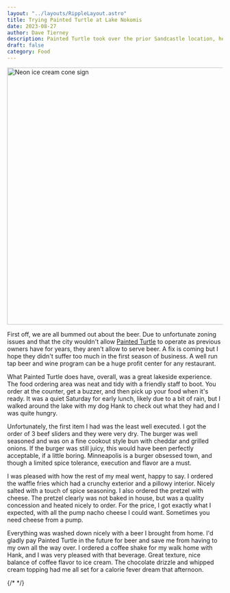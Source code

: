 ```yaml
---
layout: "../layouts/RippleLayout.astro"
title: Trying Painted Turtle at Lake Nokomis
date: 2023-08-27
author: Dave Tierney
description: Painted Turtle took over the prior Sandcastle location, here is what I thought of it.
draft: false
category: Food
---
```



<Image
  src={ice_cream}
  alt="Neon ice cream cone sign"
  height="600"
  width="1200"
/>

First off, we are all bummed out about the beer. Due to unfortunate zoning issues and that the city wouldn't allow <a href="https://www.paintedturtlempls.com/" target="_blank" rel="noopener" className="whitespace-nowrap underline decoration-neon transition hover:text-neon">Painted Turtle</a> to operate as previous owners have for years, they aren't allow to serve beer. A fix is coming but I hope they didn't suffer too much in the first season of business. A well run tap beer and wine program can be a huge profit center for any restaurant.

What Painted Turtle does have, overall, was a great lakeside experience. The food ordering area was neat and tidy with a friendly staff to boot. You order at the counter, get a buzzer, and then pick up your food when it's ready. It was a quiet Saturday for early lunch, likely due to a bit of rain, but I walked around the lake with my dog Hank to check out what they had and I was quite hungry.

Unfortunately, the first item I had was the least well executed. I got the order of 3 beef sliders and they were very dry. The burger was well seasoned and was on a fine cookout style bun with cheddar and grilled onions. If the burger was still juicy, this would have been perfectly acceptable, if a little boring. Minneapolis is a burger obsessed town, and though a limited spice tolerance, execution and flavor are a must.

I was pleased with how the rest of my meal went, happy to say. I ordered the waffle fries which had a crunchy exterior and a pillowy interior. Nicely salted with a touch of spice seasoning. I also ordered the pretzel with cheese. The pretzel clearly was not baked in house, but was a quality concession and heated nicely to order. For the price, I got exactly what I expected, with all the pump nacho cheese I could want. Sometimes you need cheese from a pump.

Everything was washed down nicely with a beer I brought from home. I'd gladly pay Painted Turtle in the future for beer and save me from having to my own all the way over. I ordered a coffee shake for my walk home with Hank, and I was very pleased with that beverage. Great texture, nice balance of coffee flavor to ice cream. The chocolate drizzle and whipped cream topping had me all set for a calorie fever dream that afternoon.

{/* <a href="" target="_blank" rel="noopener" className="whitespace-nowrap underline decoration-neon transition hover:text-neon"></a> */}
